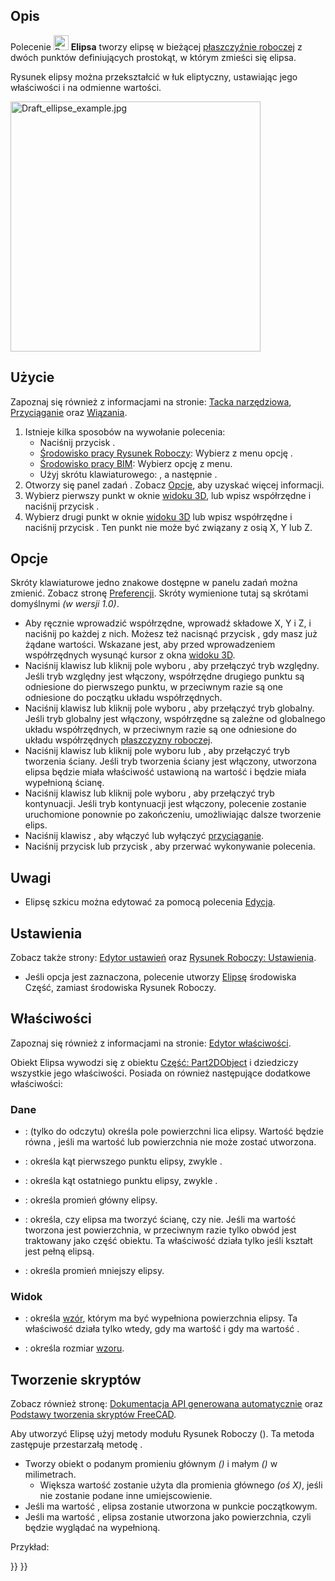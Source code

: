 <languages/>

{{Docnav/pl
|[[Draft_Circle/pl|Okrąg]]
|[[Draft_Rectangle/pl|Prostokąt]]
|[[Draft_Workbench/pl|środowisko pracy Rysunek Roboczy]]
|IconL=Draft_Circle.svg 
|IconR=Draft_Rectangle.svg 
|IconC=Workbench_Draft.svg
}}

{{GuiCommand/pl
|Name=Draft Ellipse
|Name/pl=Rysunek Roboczy: Elipsa
|MenuLocation=Kreślenie → Elipsa<br>Kreślenie 2D → Elipsa
|Workbenches=[[Draft_Workbench/pl|Rysunek Roboczy]], [[BIM_Workbench/pl|BIM]]
|Shortcut={{KEY|E}} {{KEY|L}}
|Version=0.7
}}

<span id="Description"></span>
==Opis==

Polecenie [[Image:Draft_Ellipse.svg|24px]] '''Elipsa''' tworzy elipsę w bieżącej [[Draft_SelectPlane/pl|płaszczyźnie roboczej]] z dwóch punktów definiujących prostokąt, w którym zmieści się elipsa.

Rysunek elipsy można przekształcić w łuk eliptyczny, ustawiając jego właściwości {{PropertyData/pl|Kąt Pierwszy}} i {{PropertyData/pl|Kąt Ostatni}} na odmienne wartości.

[[Image:Draft_ellipse_example.jpg|400px]]
{{Caption|Elipsa zdefiniowana przez narożniki prostokąta}}

<span id="Usage"></span>
==Użycie==

Zapoznaj się również z informacjami na stronie: [[Draft_Tray/pl|Tacka narzędziowa]], [[Draft_Snap/pl|Przyciąganie]] oraz [[Draft_Constrain/pl|Wiązania]].

# Istnieje kilka sposobów na wywołanie polecenia:
#* Naciśnij przycisk {{Button|[[Image:Draft_Ellipse.svg|16px]] [[Draft_Ellipse/pl|Elipsa]]}}.
#* [[Draft_Workbench/pl|Środowisko pracy Rysunek Roboczy]]: Wybierz z menu opcję {{MenuCommand|Kreślenie → [[Image:Draft_Ellipse.svg|16px]] Elipsa}}.
#* [[BIM_Workbench/pl|Środowisko pracy BIM]]: Wybierz opcję {{MenuCommand|Kreślenie 2D → [[Image:Draft_Ellipse.svg|16px]] Elipsa}} z menu.
#* Użyj skrótu klawiaturowego: {{KEY|E}}, a następnie {{KEY|L}}.
# Otworzy się panel zadań {{MenuCommand|Elipsa}}. Zobacz [[#Opcje|Opcje]], aby uzyskać więcej informacji.
# Wybierz pierwszy punkt w oknie [[3D_view/pl|widoku 3D]], lub wpisz współrzędne i naciśnij przycisk {{Button|[[Image:Draft_AddPoint.svg|16px]]. Wprowadź punkt}}.
# Wybierz drugi punkt w oknie [[3D_view/pl|widoku 3D]] lub wpisz współrzędne i naciśnij przycisk {{Button|[[Image:Draft_AddPoint.svg|16px]] Wprowadź punkt}}. Ten punkt nie może być związany z osią X, Y lub Z.

<span id="Options"></span>
==Opcje==

Skróty klawiaturowe jedno znakowe dostępne w panelu zadań można zmienić. Zobacz stronę [[Draft_Preferences/pl|Preferencji]]. Skróty wymienione tutaj są skrótami domyślnymi ''(w wersji 1.0)''.

* Aby ręcznie wprowadzić współrzędne, wprowadź składowe X, Y i Z, i naciśnij {{KEY|Enter}} po każdej z nich. Możesz też nacisnąć przycisk {{Button|[[Image:Draft_AddPoint.svg|16px]] Wprowadź punkt}}, gdy masz już żądane wartości. Wskazane jest, aby przed wprowadzeniem współrzędnych wysunąć kursor z okna [[3D_view/pl|widoku 3D]].
* Naciśnij klawisz {{KEY|R}} lub kliknij pole wyboru {{MenuCommand|Względnie}}, aby przełączyć tryb względny. Jeśli tryb względny jest włączony, współrzędne drugiego punktu są odniesione do pierwszego punktu, w przeciwnym razie są one odniesione do początku układu współrzędnych.
* Naciśnij klawisz {{KEY|G}} lub kliknij pole wyboru {{MenuCommand|Globalnie}}, aby przełączyć tryb globalny. Jeśli tryb globalny jest włączony, współrzędne są zależne od globalnego układu współrzędnych, w przeciwnym razie są one odniesione do układu współrzędnych [[Draft_SelectPlane/pl|płaszczyzny roboczej]].
* Naciśnij klawisz {{KEY|F}} lub kliknij pole wyboru {{MenuCommand|Wypełnienie}}{{VersionNoteMinus|1.0}} lub {{MenuCommand|Make face}}{{VersionNote|1.1}}, aby przełączyć tryb tworzenia ściany. Jeśli tryb tworzenia ściany jest włączony, utworzona elipsa będzie miała właściwość {{PropertyData/pl|Make Face}} ustawioną na wartość {{TRUE/pl}} i będzie miała wypełnioną ścianę.
* Naciśnij klawisz {{KEY|N}} lub kliknij pole wyboru {{MenuCommand|Kontynuuj}}, aby przełączyć tryb kontynuacji. Jeśli tryb kontynuacji jest włączony, polecenie zostanie uruchomione ponownie po zakończeniu, umożliwiając dalsze tworzenie elips.
* Naciśnij klawisz {{KEY|S}}, aby włączyć lub wyłączyć [[Draft_Snap/pl|przyciąganie]].
* Naciśnij przycisk {{KEY|Esc}} lub przycisk {{Button|Zamknij}}, aby przerwać wykonywanie polecenia.

<span id="Notes"></span>
==Uwagi==

* Elipsę szkicu można edytować za pomocą polecenia [[Draft_Edit/pl|Edycja]].

<span id="Preferences"></span>
==Ustawienia==

Zobacz także strony: [[Preferences_Editor/pl|Edytor ustawień]] oraz [[Draft_Preferences/pl|Rysunek Roboczy: Ustawienia]].

* Jeśli opcja {{MenuCommand|Edycja → Preferencje → Rysunek Roboczy → Ustawienia ogólne → Opcje narzędzi do kreślenia → Używaj elementów pierwotnych, gdy jest to możliwe}} jest  zaznaczona, polecenie utworzy [[Part_Ellipse/pl|Elipsę]] środowiska Część, zamiast środowiska Rysunek Roboczy.

<span id="Properties"></span>
==Właściwości==

Zapoznaj się również z informacjami na stronie: [[Property_editor/pl|Edytor właściwości]].

Obiekt Elipsa wywodzi się z obiektu [[Part_Part2DObject/pl|Część: Part2DObject]] i dziedziczy wszystkie jego właściwości. Posiada on również następujące dodatkowe właściwości:

<span id="Data"></span>
===Dane===

{{TitleProperty|Rysunek Roboczy}}

* {{PropertyData/pl|Obszar|Area}}: (tylko do odczytu) określa pole powierzchni lica elipsy. Wartość będzie równa {{value|0.0}}, jeśli {{PropertyData/pl|Utwórz ścianę}} ma wartość {{FALSE}} lub powierzchnia nie może zostać utworzona.
* {{PropertyData/pl|Kąt pierwszy|Angle}}: określa kąt pierwszego punktu elipsy, zwykle {{value|0&#176;}}.
* {{PropertyData/pl|Kąt ostatni|Angle}}: określa kąt ostatniego punktu elipsy, zwykle {{value|0&#176;}}.
* {{PropertyData/pl|Promień główny|Length}}: określa promień główny elipsy.
* {{PropertyData/pl|Utwórz ścianę|Bool}}: określa, czy elipsa ma tworzyć ścianę, czy nie. Jeśli ma wartość {{TRUE}} tworzona jest powierzchnia, w przeciwnym razie tylko obwód jest traktowany jako część obiektu. Ta właściwość działa tylko jeśli kształt jest pełną elipsą.
* {{PropertyData/pl|Promień mniejszy|Length}}: określa promień mniejszy elipsy.

<span id="View"></span>
===Widok===

{{TitleProperty|Rysunek Roboczy}}

* {{PropertyView/pl|Wzór|Enumeration}}: określa [[Draft_Pattern/pl|wzór]], którym ma być wypełniona powierzchnia elipsy. Ta właściwość działa tylko wtedy, gdy {{PropertyData/pl|Utwórz ścianę}} ma wartość {{TRUE}} i gdy {{PropertyView/pl|Tryb wyświetlania}} ma wartość {{value|Linie płaskie}}.
* {{PropertyView/pl|Rozmiar wzoru|Float}}: określa rozmiar [[Draft_Pattern/pl|wzoru]].

<span id="Scripting"></span>
==Tworzenie skryptów==

Zobacz również stronę: [https://freecad.github.io/SourceDoc/ Dokumentacja API generowana automatycznie] oraz [[FreeCAD_Scripting_Basics/pl|Podstawy tworzenia skryptów FreeCAD]].

Aby utworzyć Elipsę użyj metody {{incode|make_ellipse}} modułu Rysunek Roboczy ({{Version/pl|0.19}}). Ta metoda zastępuje przestarzałą metodę {{incode|makeEllipse}}.

{{Code|code=
ellipse = make_ellipse(majradius, minradius, placement=None, face=True, support=None)
}}

* Tworzy obiekt {{incode|ellipse}} o podanym promieniu głównym ''({{incode|majradius}})'' i małym ''({{incode|minradius}})'' w milimetrach.
** Większa wartość zostanie użyta dla promienia głównego ''(oś X)'', jeśli nie zostanie podane inne umiejscowienie.
* Jeśli {{incode|placement}} ma wartość {{incode|None}}, elipsa zostanie utworzona w punkcie początkowym.
* Jeśli {{incode|face}} ma wartość {{incode|True}}, elipsa zostanie utworzona jako powierzchnia, czyli będzie wyglądać na wypełnioną.

Przykład:

{{Code|code=
import FreeCAD as App
import Draft

doc = App.newDocument()

ellipse1 = Draft.make_ellipse(3000, 200)
ellipse2 = Draft.make_ellipse(700, 1000)

zaxis = App.Vector(0, 0, 1)
p3 = App.Vector(1000, 1000, 0)
place3 = App.Placement(p3, App.Rotation(zaxis, 90))

ellipse3 = Draft.make_ellipse(700, 1000, placement=place3)

doc.recompute()
}}


{{Docnav/pl
|[[Draft_Circle/pl|Okrąg]]
|[[Draft_Rectangle/pl|Prostokąt]]
|[[Draft_Workbench/pl|środowisko pracy Rysunek Roboczy]]
|IconL=Draft_Circle.svg 
|IconR=Draft_Rectangle.svg 
|IconC=Workbench_Draft.svg
}}

{{Draft Tools navi{{#translation:}}}}
{{Userdocnavi{{#translation:}}}}